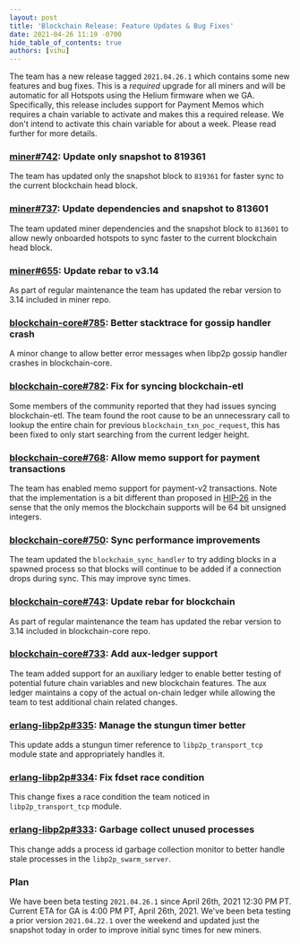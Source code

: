 ```yaml
---
layout: post
title: 'Blockchain Release: Feature Updates & Bug Fixes'
date: 2021-04-26 11:19 -0700
hide_table_of_contents: true
authors: [vihu]
---
```


The team has a new release tagged `2021.04.26.1` which contains some new features and bug fixes.
This is a _required_ upgrade for all miners and will be automatic for all Hotspots using the Helium
firmware when we GA. Specifically, this release includes support for Payment Memos which requires a
chain variable to activate and makes this a required release. We don't intend to activate this chain
variable for about a week. Please read further for more details.

<!--truncate-->

### [miner#742](https://github.com/helium/miner/pull/742): Update only snapshot to 819361

The team has updated only the snapshot block to `819361` for faster sync to the current blockchain
head block.

### [miner#737](https://github.com/helium/miner/pull/737): Update dependencies and snapshot to 813601

The team updated miner dependencies and the snapshot block to `813601` to allow newly onboarded
hotspots to sync faster to the current blockchain head block.

### [miner#655](https://github.com/helium/miner/pull/655): Update rebar to v3.14

As part of regular maintenance the team has updated the rebar version to 3.14 included in miner
repo.

### [blockchain-core#785](https://github.com/helium/blockchain-core/pull/785): Better stacktrace for gossip handler crash

A minor change to allow better error messages when libp2p gossip handler crashes in blockchain-core.

### [blockchain-core#782](https://github.com/helium/blockchain-core/pull/782): Fix for syncing blockchain-etl

Some members of the community reported that they had issues syncing blockchain-etl. The team found
the root cause to be an unnecessrary call to lookup the entire chain for previous
`blockchain_txn_poc_request`, this has been fixed to only start searching from the current ledger
height.

### [blockchain-core#768](https://github.com/helium/blockchain-core/pull/768): Allow memo support for payment transactions

The team has enabled memo support for payment-v2 transactions. Note that the implementation is a bit
different than proposed in [HIP-26](https://github.com/helium/HIP/issues/125) in the sense that the
only memos the blockchain supports will be 64 bit unsigned integers.

### [blockchain-core#750](https://github.com/helium/blockchain-core/pull/750): Sync performance improvements

The team updated the `blockchain_sync_handler` to try adding blocks in a spawned process so that
blocks will continue to be added if a connection drops during sync. This may improve sync times.

### [blockchain-core#743](https://github.com/helium/blockchain-core/pull/743): Update rebar for blockchain

As part of regular maintenance the team has updated the rebar version to 3.14 included in
blockchain-core repo.

### [blockchain-core#733](https://github.com/helium/blockchain-core/pull/733): Add aux-ledger support

The team added support for an auxiliary ledger to enable better testing of potential future chain
variables and new blockchain features. The aux ledger maintains a copy of the actual on-chain ledger
while allowing the team to test additional chain related changes.

### [erlang-libp2p#335](https://github.com/helium/erlang-libp2p/pull/335): Manage the stungun timer better

This update adds a stungun timer reference to `libp2p_transport_tcp` module state and appropriately
handles it.

### [erlang-libp2p#334](https://github.com/helium/erlang-libp2p/pull/334): Fix fdset race condition

This change fixes a race condition the team noticed in `libp2p_transport_tcp` module.

### [erlang-libp2p#333](https://github.com/helium/erlang-libp2p/pull/333): Garbage collect unused processes

This change adds a process id garbage collection monitor to better handle stale processes in the
`libp2p_swarm_server`.

### Plan

We have been beta testing `2021.04.26.1` since April 26th, 2021 12:30 PM PT. Current ETA for GA is
4:00 PM PT, April 26th, 2021. We've been beta testing a prior version `2021.04.22.1` over the
weekend and updated just the snapshot today in order to improve initial sync times for new miners.
